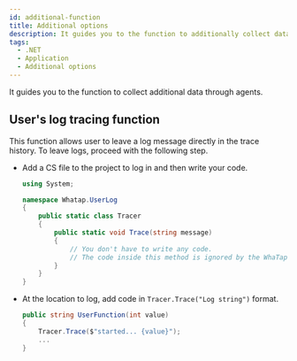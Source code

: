 ```yaml
---
id: additional-function
title: Additional options
description: It guides you to the function to additionally collect data through agents.
tags:
  - .NET
  - Application
  - Additional options
---
```


It guides you to the function to collect additional data through agents.

## User's log tracing function

This function allows user to leave a log message directly in the trace history. To leave logs, proceed with the following step.

-   Add a CS file to the project to log in and then write your code.

    ```csharp
    using System;

    namespace Whatap.UserLog
    {
        public static class Tracer
        {
            public static void Trace(string message)
            {
                // You don't have to write any code.
                // The code inside this method is ignored by the WhaTap agent and is not executed.
            }
        }
    }
    ```

-   At the location to log, add code in `Tracer.Trace("Log string")` format.

    ```csharp
    public string UserFunction(int value)
    {
        Tracer.Trace($"started... {value}");
        ...
    }
    ```
